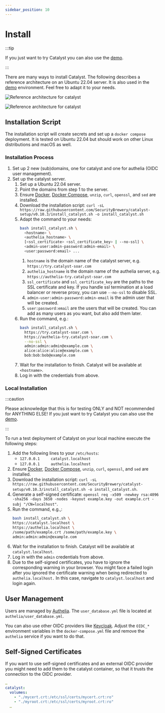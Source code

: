```yaml
---
sidebar_position: 10
---
```


# Install

:::tip

If you just want to try Catalyst you can also use the [demo](/demo).

:::

There are many ways to install Catalyst. The following describes a reference architecture on an Ubuntu 22.04 server.
It is also used in the [demo](/demo) environment.
Feel free to adapt it to your needs.

<Tabs>
<TabItem value="default" label="Reference Architecture" default>

![Reference architecture for catalyst](reference_architecture.png)

</TabItem>
<TabItem value="no-ssl" label="Reference Architecture with Load Balancer / Proxy">

![Reference architecture for catalyst](reference_architecture_no_ssl.png)

</TabItem>
</Tabs>

## Installation Script

The installation script will create secrets and set up a `docker compose` deployment.
It is tested on Ubuntu 22.04 but should work on other Linux distributions and macOS as well.

### Installation Process

1. Set up 2 new (sub)domains, one for catalyst and one for authelia (OIDC user management).
2. Set up the catalyst server.
   1. Set up a Ubuntu 22.04 server.
   2. Point the domains from step 1 to the server.
   3. Ensure [Docker](https://docs.docker.com/engine/install/),
      [Docker Compose](https://docs.docker.com/compose/install/),
      `unzip`, `curl`, `openssl`, and `sed` are installed.
   4. Download the installation script:
      `curl -sL https://raw.githubusercontent.com/SecurityBrewery/catalyst-setup/v0.10.3/install_catalyst.sh -o install_catalyst.sh`
   5. Adapt the command to your needs:
      ```bash
      bash install_catalyst.sh \
        <hostname> \
        <authelia_hostname> \
        [<ssl_certificate> <ssl_certificate_key> | --no-ssl] \
        <admin-user:admin-password:admin-email> \
        <user:password:email> ...
      ```
      1. `hostname` is the domain name of the catalyst server, e.g. `https://try.catalyst-soar.com`
      2. `authelia_hostname` is the domain name of the authelia server, e.g. `https://authelia-try.catalyst-soar.com`
      3. `ssl_certificate` and `ssl_certificate_key` are the paths to the SSL certificate and key.
         If you handle ssl termination at a load balancer or reverse proxy, you can use `--no-ssl` to disable SSL.
      4. `admin-user:admin-password:admin-email` is the admin user that will be created.
      5. `user:password:email` are the users that will be created.
         You can add as many users as you want, but also add them later.
   6. Run the command, e.g.:
      ```bash
      bash install_catalyst.sh \
        https://try.catalyst-soar.com \
        https://authelia-try.catalyst-soar.com \
        --no-ssl \
        admin:admin:admin@example.com \
        alice:alice:alice@example.com \
        bob:bob:bob@example.com
      ```
   7. Wait for the installation to finish. Catalyst will be available at `<hostname>`.
   8. Log in with the credentials from above.

### Local Installation

:::caution

Please acknowledge that this is for testing ONLY and NOT recommended for ANYTHING ELSE!
If you just want to try Catalyst you can also use the [demo](/demo).

:::

To run a test deployment of Catalyst on your local machine execute the following steps:

1. Add the following lines to your `/etc/hosts`:
   * `127.0.0.1     catalyst.localhost`
   * `127.0.0.1     authelia.localhost`
2. Ensure [Docker](https://docs.docker.com/engine/install/),
   [Docker Compose](https://docs.docker.com/compose/install/),
   `unzip`, `curl`, `openssl`, and `sed` are installed.
3. Download the installation script:
   `curl -sL https://raw.githubusercontent.com/SecurityBrewery/catalyst-setup/v0.10.3/install_catalyst.sh -o install_catalyst.sh`.
4. Generate a self-signed certificate: `openssl req -x509 -newkey rsa:4096 -sha256 -days 3650 -nodes -keyout example.key -out example.crt -subj "/CN=localhost"`.
5. Run the command, e.g.,:
   ```sh
   bash install_catalyst.sh \
   https://catalyst.localhost \
   https://authelia.localhost \
   /some/path/example.crt /some/path/example.key \
   admin:admin:admin@example.com
   ```
6. Wait for the installation to finish. Catalyst will be available at `catalyst.localhost`.
7. Log in with the `admin` credentials from above.
8. Due to the self-signed certificates, you have to ignore the corresponding warning in your browser. You might face a 
   failed login after you ignored the certificate warning when being redirected to `authelia.localhost.` In this case, 
   navigate to `catalyst.localhost` and login again.

## User Management

Users are managed by [Authelia](https://www.authelia.com/).
The `user_database.yml` file is located at `authelia/user_database.yml`.

You can also use other OIDC providers like [Keycloak](https://www.keycloak.org/).
Adjust the `OIDC_*` environment variables in the `docker-compose.yml` file and remove the `authelia` service if you want
to do that.

## Self-Signed Certificates

If you want to use self-signed certificates and an external OIDC provider you might need to add them to the catalyst
container, so that it trusts the connection to the OIDC provider.

```yaml
…
catalyst:
  volumes:
    - "./mycert.crt:/etc/ssl/certs/mycert.crt:ro"
    - "./myroot.crt:/etc/ssl/certs/myroot.crt:ro"
  …
```
